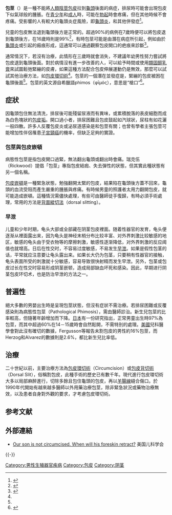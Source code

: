 {{Medical}}
{{Infobox medical condition
| name = 包莖
| image = Penis avec Phimosis.JPG
| image_size= 200px
| caption = 陰莖勃起伴包莖
| field = [[泌尿外科|泌尿外科]]
| pronounce = {{IPAc-en|f|ɪ|ˈ|m|oʊ|s|ᵻ|s}} 或 {{IPAc-en|f|aɪ|ˈ|m|oʊ|s|ᵻ|s}}<ref>''[[牛津英語詞典|OED]]'' 2nd edition, 1989 as {{IPA|/faɪˈməʊsɪs/}}.</ref><ref>{{Cite web|title=Medical Definition of PHIMOSIS|url=https://www.merriam-webster.com/medical/phimosis|accessdate=2020-12-25|work=www.merriam-webster.com|language=en|archive-date=2019-12-17|archive-url=https://web.archive.org/web/20191217224415/https://www.merriam-webster.com/medical/phimosis|dead-url=no}}</ref>
| symptoms = 無法將[[包皮|包皮]]推到[[龟头|龟头]]後方<ref name="Pub2016" />
| complications = [[龜頭炎|Balanitis]]<ref name="Pub2016" />
| onset = 出生時<ref name="Pub2016" />
| duration = 一般會在三歲時改善<ref name="IQ2015" />
| types = 
| causes = 正常、龜頭炎、{{link-en|乾燥性閉塞性龜頭炎|balanitis xerotica obliterans}}<ref name="Mc2007" />
| risks = [[尿布疹|尿布疹]]、無法清潔、[[糖尿病|糖尿病]]<ref name="Five2014">{{cite book|last1=Domino|first1=Frank J.|last2=Baldor|first2=Robert A.|last3=Golding|first3=Jeremy|title=The 5-Minute Clinical Consult 2014|date=2013|publisher=Lippincott Williams & Wilkins|isbn=9781451188509|page=138|url=https://books.google.com/books?id=2C2MAwAAQBAJ&pg=RA1-PA138|language=en}}</ref>
| diagnosis = 
| differential = {{link-en|頭髮止血帶|Hair tourniquet}}、陰莖的{{link-en|淋巴水腫|lymphedema}}<ref name="Five2014" />
| prevention = [[皮質類固醇|皮質類固醇]]、包皮伸展運動、[[包皮環切術|包皮環切術]]<ref name="IQ2015" />
| treatment = 
| medication = 
| prognosis = 
| frequency = 
| deaths = 
}}
<!-- 定義及症狀 -->
'''包莖'''（{{lang-en|phimosis}}）是一種不能將[[人類陰莖|人類陰莖]][[包皮|包皮]]拉到[[龜頭|龜頭]]後面的病症，排尿時可能會出現包皮下似氣球般的腫脹。在[[青少年|青少年]]和[[成年人|成人]]時，可能在[[勃起|勃起]]時會疼痛，但在其他時候不會疼痛。受影響的人有較大的龜頭炎症風險，即[[龜頭炎|龜頭炎]]，和其他併發症<ref name="Pub2016">{{cite web |title=Phimosis |url = https://www.ncbi.nlm.nih.gov/pubmedhealth/PMHT0027067/ |access-date=28 October 2016|publisher=PubMed Health |archive-url = https://web.archive.org/web/20171105195215/https://www.ncbi.nlm.nih.gov/pubmedhealth/PMHT0027067/|archive-date=2017-11-05|dead-url=no}}</ref>。

<!-- 病因及診斷 -->
兒童的包皮無法退到龜頭後方是正常的。超過90%的病例在7歲時便可以將包皮退到龜頭後方，在16歲時則是99%<ref name="IQ2015">{{cite web|title=What are the treatment options for phimosis?|url=https://www.ncbi.nlm.nih.gov/pubmedhealth/PMH0079408/|accessdate=28 October 2016|date=7 October 2015|publisher=PubMed Health|archiveurl=https://web.archive.org/web/20171105195215/https://www.ncbi.nlm.nih.gov/pubmedhealth/PMH0079408/|archivedate=2017-11-05|dead-url=no}}</ref>，有時包莖可能是由潛在病症所引起，例如由於[[龜頭炎|龜頭炎]]或{{link-en|乾燥性閉塞性龜頭炎|balanitis xerotica obliterans}}引起的瘢痕形成，這通常可以通過觀察包皮開口的疤痕來診斷<ref name="Mc2007">{{Cite journal|title=Pathologic and physiologic phimosis|url=https://www.ncbi.nlm.nih.gov/pmc/articles/PMC1949079/|last=McGregor|first=Thomas B.|last2=Pike|first2=John G.|date=2007-3|journal=Canadian Family Physician|issue=3|volume=53|pages=445–448|issn=0008-350X|pmc=1949079|pmid=17872680|last3=Leonard|first3=Michael P.|access-date=2020-12-09|archive-date=2020-11-12|archive-url=https://web.archive.org/web/20201112012949/https://www.ncbi.nlm.nih.gov/pmc/articles/PMC1949079/|dead-url=no}}</ref>。

<!-- 治療與歷史 -->
通常情況下，若沒有治療，此情形在三歲時就會消失，不建議年幼男性努力嘗試將包皮退到龜頭後面。對於病情沒有進一步改善的人，可以給予時間或使用[[皮質類固醇|類固醇乳膏]]來試圖鬆弛緊繃的皮膚，如果這種方法配合包皮伸展運動仍是無效，那麼可以試試其他治療方法，如[[包皮環切術|包皮環切術]]<ref name="IQ2015" />。包莖的一個潛在並發症是{{le|包皮過長|Paraphimosis}}，緊繃的包皮被困在龜頭後面<ref name=Mc2007/>。包莖的英文源自希臘語phimos（φῑμός），意思是“槍口”<ref>{{cite book|last1=Kirk|first1=Raymond Maurice|last2=Winslet|first2=Marc C.|title=Essential General Surgical Operations|date=2007|publisher=Elsevier Health Sciences|isbn=978-0443103148|page=365|url=https://books.google.com/books?id=T4bUKXR508wC&pg=PA365|language=en|deadurl=no|archiveurl=https://web.archive.org/web/20171105195215/https://books.google.com/books?id=T4bUKXR508wC&pg=PA365|archivedate=2017-11-05}}</ref>。

== 症狀 ==
因龜頭包住無法清洗，排尿後可能殘留尿液而有異味，或累積脫落的表皮細胞而成為白色塊狀的[[包皮垢|包皮垢]]。開口過小者，排尿困難且包皮鼓起如汽球狀，尿柱有如花灑一般四散。許多人反覆包皮炎或泌尿道感染是和包莖有關；也曾有學者主張包莖可能增加性伴侶罹患[[子宮頸癌|子宮頸癌]]的機率，但缺乏足夠的實證。

=== 包莖與包皮嵌頓 ===
病態性包莖是指包皮開口過緊，無法翻出龜頭或翻出時會痛。瑞克伍（Rickwood）提倡「包莖」專指包皮結痂、失去彈性的狀態，但其實此種狀態有另一個名稱{{link-en|硬化性包皮炎|balanitis xerotica obliterans}}。

[[包皮嵌頓|包皮嵌頓]]是一種緊急狀態，勉強翻開太緊的包皮，結果陷在龜頭後方蓋不回來，龜頭的血流受阻而產生嚴重的腫脹與疼痛。有時候男童的照護者太用力翻開包皮，就可能造成嵌頓。這種情況需儘快處理，有些可由醫師徒手復歸，有時必須手術處理，常用的方法是[[包皮背切術|背面縱切法]]（dorsal slitting）。

=== 早泄 ===
儿童和少年时期，龟头大部或全部藏在阴茎包皮裡面。随着性器官的发育，龟头便逐渐从裡面露出来，因为龟头是神经末梢分布比较丰富、对外界刺激比较敏感的地区，敏感的龟头由于受衣物等的摩擦刺激，敏感性逐渐降低，对外界刺激的反应阈值也就增高。日后在性交时，不容易过度敏感，不易发生[[早泄|早泄]]。如果是假性包茎的话，平常就应注意要让龟头露出来。如果长大仍为包茎，只要稍有性器官的接触，龟头表面所受的刺激就十分敏感，容易导致很快射精而发生早泄。另外，包茎或包皮过长在性交时容易形成阴茎嵌顿，造成局部缺血坏死和感染。因此，早期进行阴茎包皮环切术，也是防治早泄的方法之一。

== 普遍性 ==
絕大多數的男嬰出生時是呈現包莖狀態，但沒有症狀不需治療。若排尿困難或反覆感染則為病態性包莖（Pathological Phimosis），需由醫師診治。新生兒包莖的比率較高，但隨著年齡增加而下降。[[日本|日本]]有一份研究指出，正常男童出生時97%為包莖，而其中超過60%在14－15歲時會自然鬆開，不需特別的處理。[[美國|美國]]兒科醫學會對此沒有確切的數據，Fergusson等報告未割包皮的男性約16%包莖，而Herzog和Alvarez的數據則是2.6%，都比新生兒比率低。

== 治療 ==
二十世紀以前，主要治療方法為[[包皮環切術|包皮環切術]]（Circumcision）或[[包皮背切術|包皮背切術]]（Dorsal Slit），俗稱割包皮，此種手術的歷史已有數千年。現代進行包皮環切術大多以局部麻醉進行，切除多餘且包住龜頭的包皮，再以[[羊腸線|羊腸線]]縫合傷口。於1990年代開始有越來越多醫師以外用藥治療包莖，除非緊急狀況或藥物治療無效，以及患者自身對外觀的要求，才考慮包皮環切術。

== 参考文献 ==
{{Reflist}}

== 外部連結 ==
{{Commons category|Phimosis}}
* [http://www.healthychildren.org/English/ages-stages/baby/bathing-skin-care/pages/Care-for-an-Uncircumcised-Penis.aspx Our son is not circumcised. When will his foreskin retract?] {{Wayback|url=http://www.healthychildren.org/English/ages-stages/baby/bathing-skin-care/pages/Care-for-an-Uncircumcised-Penis.aspx|date=20120830054204}} 美国儿科学会

{{-}}
{{男性骨盆與生殖器疾病}}

[[Category:男性生殖器官疾病|Category:男性生殖器官疾病]]
[[Category:包皮|Category:包皮]]
[[Category:阴茎|Category:阴茎]]